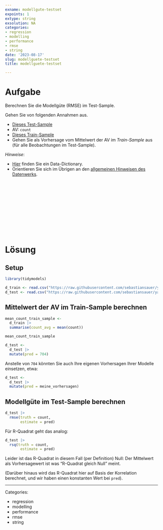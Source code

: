 ```yaml
---
exname: modellgute-testset
expoints: 1
extype: string
exsolution: NA
categories:
- regression
- modelling
- performance
- rmse
- string
date: '2023-08-17'
slug: modellguete-testset
title: modellguete-testset

---
```





# Aufgabe

Berechnen Sie die Modellgüte (RMSE) im Test-Sample.

Gehen Sie von folgenden Annahmen aus.

- [Dieses Test-Sample](https://raw.githubusercontent.com/sebastiansauer/yacsda-bikerental/main/data/bikeshare_control.csv)
- AV: `count`
- [Dieses Train-Sample](https://raw.githubusercontent.com/sebastiansauer/yacsda-bikerental/main/data/bikeshare_train.csv)
- Gehen Sie als Vorhersage vom Mittelwert der AV im *Train-Sample* aus (für alle Beobachtungen im Test-Sample).


*Hinweise*:

- [Hier](https://github.com/sebastiansauer/yacsda-bikerental/blob/main/data/bike-share-data-dict.md) finden Sie ein Data-Dictionary.
- Orientieren Sie sich im Übrigen an den [allgemeinen Hinweisen des Datenwerks](https://datenwerk.netlify.app/hinweise).





</br>
</br>
</br>
</br>
</br>
</br>
</br>
</br>
</br>
</br>

# Lösung


## Setup

```r
library(tidymodels)
```


```r
d_train <- read.csv("https://raw.githubusercontent.com/sebastiansauer/yacsda-bikerental/main/data/bikeshare_train.csv")
d_test <- read.csv("https://raw.githubusercontent.com/sebastiansauer/yacsda-bikerental/main/data/bikeshare_control.csv")
```



## Mittelwert der AV im Train-Sample berechnen

```r
mean_count_train_sample <- 
  d_train |> 
  summarise(count_avg = mean(count))

mean_count_train_sample
```

```r
d_test <-
  d_test |> 
  mutate(pred = 704)
```


Anstelle von `704` könnten Sie auch Ihre eigenen Vorhersagen Ihrer Modelle einsetzen, etwa:


```r
d_test <-
  d_test |> 
  mutate(pred = meine_vorhersagen)
```


## Modellgüte im Test-Sample berechnen

```r
d_test |> 
  rmse(truth = count,
       estimate = pred)
```

Für R-Quadrat geht das analog:

```r
d_test |> 
  rsq(truth = count,
       estimate = pred)
```

Leider ist das R-Quadrat in diesem Fall (per Definition) Null:
Der Mittelwert als Vorhersagewert ist was "R-Quadrat gleich Null" meint.

(Darüber hinaus wird das R-Quadrat hier auf Basis der Korrelation berechnet, und wir haben einen konstanten Wert bei `pred`).



---

Categories: 

- regression
- modelling
- performance
- rmse
- string

